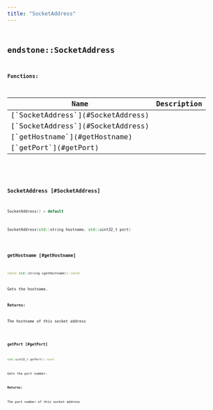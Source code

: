 ```yaml
---
title: "SocketAddress"
---
```


## <code className="doc-symbol doc-symbol-class"/> endstone::SocketAddress

















**Functions:**

<table>
<thead>
   <tr>
      <th>Name</th>
      <th>Description</th>
   </tr>
</thead>
<tbody>
<tr key="classendstone_1_1_socket_address_1a737ca1e9fbf491286e5c99d43eb4ac70">
    <td>[`SocketAddress`](#SocketAddress)</td>
    <td></td>
</tr>
<tr key="classendstone_1_1_socket_address_1a68d8ef8f335c853e7b56c3c90d648301">
    <td>[`SocketAddress`](#SocketAddress)</td>
    <td></td>
</tr>
<tr key="classendstone_1_1_socket_address_1ae29c126b04d9d5094323ae495c32f6dd">
    <td>[`getHostname`](#getHostname)</td>
    <td></td>
</tr>
<tr key="classendstone_1_1_socket_address_1aab52350c83757435fe655b07f9cb8496">
    <td>[`getPort`](#getPort)</td>
    <td></td>
</tr>
</tbody>
</table>

### <code className="doc-symbol doc-symbol-function"/> SocketAddress [#SocketAddress]



```cpp
SocketAddress() = default
```

```cpp
SocketAddress(std::string hostname, std::uint32_t port)
```
### <code className="doc-symbol doc-symbol-function"/> getHostname [#getHostname]

```cpp
const std::string &getHostname() const
```


Gets the hostname.




**Returns:**

The hostname of this socket address 





        
### <code className="doc-symbol doc-symbol-function"/> getPort [#getPort]

```cpp
std::uint32_t getPort() const
```


Gets the port number.




**Returns:**

The port number of this socket address 





        